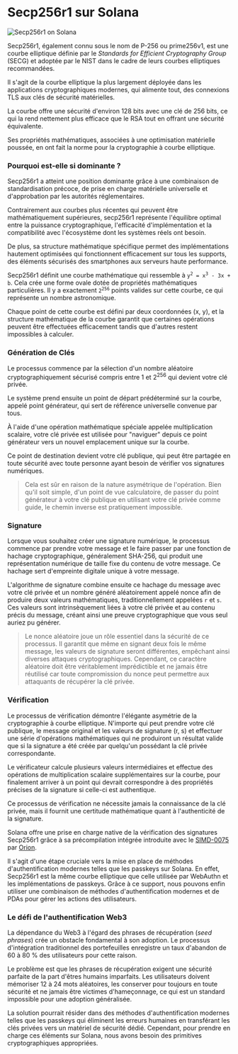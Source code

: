 
# Secp256r1 sur Solana

![Secp256r1 on Solana](/graphics/course-banners/secp256r1-on-solana.png)

<ArticleSection name="Qu'est-ce que Secp256r1" id="what-is-secp256r1" level="h2" />

Secp256r1, également connu sous le nom de P-256 ou prime256v1, est une courbe elliptique définie par le *Standards for Efficient Cryptography Group* (SECG) et adoptée par le NIST dans le cadre de leurs courbes elliptiques recommandées.

Il s'agit de la courbe elliptique la plus largement déployée dans les applications cryptographiques modernes, qui alimente tout, des connexions TLS aux clés de sécurité matérielles.

La courbe offre une sécurité d'environ 128 bits avec une clé de 256 bits, ce qui la rend nettement plus efficace que le RSA tout en offrant une sécurité équivalente.

Ses propriétés mathématiques, associées à une optimisation matérielle poussée, en ont fait la norme pour la cryptographie à courbe elliptique.

### Pourquoi est-elle si dominante ?

Secp256r1 a atteint une position dominante grâce à une combinaison de standardisation précoce, de prise en charge matérielle universelle et d'approbation par les autorités réglementaires.

Contrairement aux courbes plus récentes qui peuvent être mathématiquement supérieures, secp256r1 représente l'équilibre optimal entre la puissance cryptographique, l'efficacité d'implémentation et la compatibilité avec l'écosystème dont les systèmes réels ont besoin.

De plus, sa structure mathématique spécifique permet des implémentations hautement optimisées qui fonctionnent efficacement sur tous les supports, des éléments sécurisés des smartphones aux serveurs haute performance.

<ArticleSection name="Comment ça marche ?" id="how-does-it-work" level="h2" />

Secp256r1 définit une courbe mathématique qui ressemble à <code>y<sup>2</sup> = x<sup>3</sup> - 3x + b</code>. Cela crée une forme ovale dotée de propriétés mathématiques particulières. Il y a exactement <code>2<sup>256</sup></code> points valides sur cette courbe, ce qui représente un nombre astronomique.

Chaque point de cette courbe est défini par deux coordonnées (x, y), et la structure mathématique de la courbe garantit que certaines opérations peuvent être effectuées efficacement tandis que d'autres restent impossibles à calculer.

### Génération de Clés

Le processus commence par la sélection d'un nombre aléatoire cryptographiquement sécurisé compris entre 1 et 2<sup>256</sup> qui devient votre clé privée.

Le système prend ensuite un point de départ prédéterminé sur la courbe, appelé point générateur, qui sert de référence universelle convenue par tous.

À l'aide d'une opération mathématique spéciale appelée multiplication scalaire, votre clé privée est utilisée pour "naviguer" depuis ce point générateur vers un nouvel emplacement unique sur la courbe.

Ce point de destination devient votre clé publique, qui peut être partagée en toute sécurité avec toute personne ayant besoin de vérifier vos signatures numériques.

> Cela est sûr en raison de la nature asymétrique de l'opération. Bien qu'il soit simple, d'un point de vue calculatoire, de passer du point générateur à votre clé publique en utilisant votre clé privée comme guide, le chemin inverse est pratiquement impossible.

### Signature

Lorsque vous souhaitez créer une signature numérique, le processus commence par prendre votre message et le faire passer par une fonction de hachage cryptographique, généralement SHA-256, qui produit une représentation numérique de taille fixe du contenu de votre message. Ce hachage sert d'empreinte digitale unique à votre message. 

L'algorithme de signature combine ensuite ce hachage du message avec votre clé privée et un nombre généré aléatoirement appelé nonce afin de produire deux valeurs mathématiques, traditionnellement appelées `r` et `s`. Ces valeurs sont intrinsèquement liées à votre clé privée et au contenu précis du message, créant ainsi une preuve cryptographique que vous seul auriez pu générer.

> Le nonce aléatoire joue un rôle essentiel dans la sécurité de ce processus. Il garantit que même en signant deux fois le même message, les valeurs de signature seront différentes, empêchant ainsi diverses attaques cryptographiques. Cependant, ce caractère aléatoire doit être véritablement imprédictible et ne jamais être réutilisé car toute compromission du nonce peut permettre aux attaquants de récupérer la clé privée.

### Vérification

Le processus de vérification démontre l'élégante asymétrie de la cryptographie à courbe elliptique. N'importe qui peut prendre votre clé publique, le message original et les valeurs de signature (r, s) et effectuer une série d'opérations mathématiques qui ne produiront un résultat valide que si la signature a été créée par quelqu'un possédant la clé privée correspondante.

Le vérificateur calcule plusieurs valeurs intermédiaires et effectue des opérations de multiplication scalaire supplémentaires sur la courbe, pour finalement arriver à un point qui devrait correspondre à des propriétés précises de la signature si celle-ci est authentique.

Ce processus de vérification ne nécessite jamais la connaissance de la clé privée, mais il fournit une certitude mathématique quant à l'authenticité de la signature.

<ArticleSection name="Secp256r1 sur Solana" id="secp256r1-on-solana" level="h2" />

Solana offre une prise en charge native de la vérification des signatures Secp256r1 grâce à sa précompilation intégrée introduite avec le [SIMD-0075](https://github.com/solana-foundation/solana-improvement-documents/pull/75) par [Orion](https://x.com/BasedOrion_).

Il s'agit d'une étape cruciale vers la mise en place de méthodes d'authentification modernes telles que les passkeys sur Solana. En effet, Secp256r1 est la même courbe elliptique que celle utilisée par WebAuthn et les implémentations de passkeys. Grâce à ce support, nous pouvons enfin utiliser une combinaison de méthodes d'authentification modernes et de PDAs pour gérer les actions des utilisateurs.

### Le défi de l'authentification Web3

La dépendance du Web3 à l'égard des phrases de récupération (*seed phrases*) crée un obstacle fondamental à son adoption. Le processus d'intégration traditionnel des portefeuilles enregistre un taux d'abandon de 60 à 80 % des utilisateurs pour cette raison.

Le problème est que les phrases de récupération exigent une sécurité parfaite de la part d'êtres humains imparfaits. Les utilisateurs doivent mémoriser 12 à 24 mots aléatoires, les conserver pour toujours en toute sécurité et ne jamais être victimes d'hameçonnage, ce qui est un standard impossible pour une adoption généralisée.

La solution pourrait résider dans des méthodes d'authentification modernes telles que les passkeys qui éliminent les erreurs humaines en transférant les clés privées vers un matériel de sécurité dédié. Cependant, pour prendre en charge ces éléments sur Solana, nous avons besoin des primitives cryptographiques appropriées.
